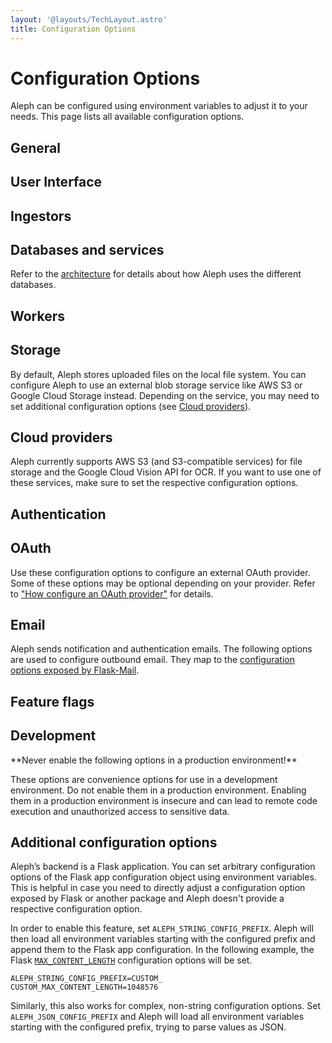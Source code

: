 ```yaml
---
layout: '@layouts/TechLayout.astro'
title: Configuration Options
---
```



# Configuration Options

<p class="lead">Aleph can be configured using environment variables to adjust it to your needs. This page lists all available configuration options.</p>

## General

<ConfigurationOptions options={options.general} />

## User Interface

<ConfigurationOptions options={options.ui} />

## Ingestors

<ConfigurationOptions options={options.ingestors} />

## Databases and services

Refer to the [architecture](/devs-admins/explanation/architecture) for details about how Aleph uses the different databases.

<ConfigurationOptions options={options.services} />

## Workers

<ConfigurationOptions options={options.workers} />

## Storage

By default, Aleph stores uploaded files on the local file system. You can configure Aleph to use an external blob storage service like AWS S3 or Google Cloud Storage instead. Depending on the service, you may need to set additional configuration options (see [Cloud providers](#cloud-providers)).

<ConfigurationOptions options={options.storage} />

## Cloud providers

Aleph currently supports AWS S3 (and S3-compatible services) for file storage and the Google Cloud Vision API for OCR. If you want to use one of these services, make sure to set the respective configuration options.

<ConfigurationOptions options={options.cloud} />

## Authentication

<ConfigurationOptions options={options.auth} />

## OAuth

Use these configuration options to configure an external OAuth provider. Some of these options may be optional depending on your provider. Refer to ["How configure an OAuth provider"](/devs-admins/how-to/oauth) for details.

<ConfigurationOptions options={options.oauth} />

## Email

Aleph sends notification and authentication emails. The following options are used to configure outbound email. They map to the [configuration options exposed by Flask-Mail](https://pythonhosted.org/Flask-Mail/#configuring-flask-mail).

<ConfigurationOptions options={options.email} />

## Feature flags

<ConfigurationOptions options={options.featureFlags} />

## Development

<Callout theme="danger">
  **Never enable the following options in a production environment!**

  These options are convenience options for use in a development environment. Do not enable them in a production environment. Enabling them in a production environment is insecure and can lead to remote code execution and unauthorized access to sensitive data.
</Callout>

<ConfigurationOptions options={options.development} />

## Additional configuration options

Aleph’s backend is a Flask application. You can set arbitrary configuration options of the Flask app configuration object using environment variables. This is helpful in case you need to directly adjust a configuration option exposed by Flask or another package and Aleph doesn't provide a respective configuration option.

In order to enable this feature, set `ALEPH_STRING_CONFIG_PREFIX`. Aleph will then load all environment variables starting with the configured prefix and append them to the Flask app configuration. In the following example, the Flask [`MAX_CONTENT_LENGTH`](https://flask.palletsprojects.com/en/2.2.x/config/#MAX_CONTENT_LENGTH) configuration options will be set.

```
ALEPH_STRING_CONFIG_PREFIX=CUSTOM_
CUSTOM_MAX_CONTENT_LENGTH=1048576
```

Similarly, this also works for complex, non-string configuration options. Set `ALEPH_JSON_CONFIG_PREFIX` and Aleph will load all environment variables starting with the configured prefix, trying to parse values as JSON.
